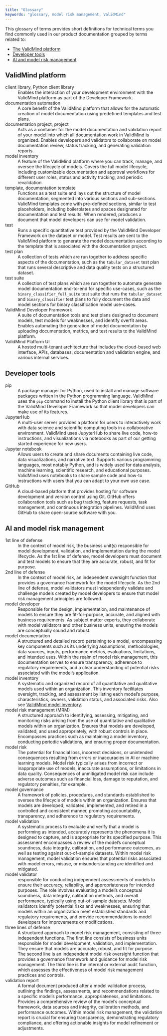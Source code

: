 ```yaml
---
title: "Glossary"
keywords: "glossary, model risk management, ValidMind"
---
```


<!--- TO DO some links here might be helpful --->

This glossary of terms provides short definitions for technical terms you find commonly used in our product documentation grouped by terms related to:

- [The ValidMind platform](#validmind-platform)
- [Developer tools](#developer-tools)
- [AI and model risk management](#ai-and-model-risk-management)

## ValidMind platform

client library, Python client library
: Enables the interaction of your development environment with the ValidMind platform as part of the Developer Framework.

documentation automation
: A core benefit of the ValidMind platform that allows for the automatic creation of model documentation using predefined templates and test plans.

documentation project, project
: Acts as a container for the model documentation and validation report of your model into which all documentation work in ValidMind is organized. Enables developers and validators to collaborate on model documentation review, status tracking, and generating validation reports.

model inventory <span id="platform-model-inventory">
: A feature of the ValidMind platform where you can track, manage, and oversee the lifecycle of models. Covers the full model lifecycle, including customizable documentation and approval workflows for different user roles, status and activity tracking, and periodic revalidation.

template, documentation template
: Functions as a test suite and lays out the structure of model documentation, segmented into various sections and sub-sections. ValidMind templates come with pre-defined sections, similar to test placeholders, including boilerplates and spaces designated for documentation and test results. When rendered, produces a document that model developers can use for model validation.

test
: Runs a specific quantitative test provided by the ValidMind Developer Framework on the dataset or model. Test results are sent to the ValidMind platform to generate the model documentation according to the template that is associated with the documentation project.

test plan
: A collection of tests which are run together to address specific aspects of the documentation, such as the `tabular_dataset` test plan that runs several descriptive and data quality tests on a structured dataset.

test suite
: A collection of test plans which are run together to automate generate model documentation end-to-end for specific use-cases, such as the `binary_classifier_full_suite` test suite that runs the `tabular_dataset` and `binary_classifier` test plans to fully document the data and model sections for binary classification model use-cases.

ValidMind Developer Framework
: A suite of documentation tools and test plans designed to document models, test models for weaknesses, and identify overfit areas. Enables automating the generation of model documentation by uploading documentation, metrics, and test results to the ValidMind platform.

ValidMind Platform UI <span id="platform">
: A hosted multi-tenant architecture that includes the cloud-based web interface, APIs, databases, documentation and validation engine, and various internal services. 

## Developer tools

pip
: A package manager for Python, used to install and manage software packages written in the Python programming language. ValidMind uses the `pip` command to install the Python client library that is part of the ValidMind Developer Framework so that model developers can make use of its features.

JupyterHub
: A multi-user server provides a platform for users to interactively work with data science and scientific computing tools in a collaborative environment. ValidMind uses JupyterHub to share live code, how-to instructions, and visualizations via notebooks as part of our getting started experience for new users.

Jupyter notebook
: Allows users to create and share documents containing live code, data visualizations, and narrative text. Supports various programming languages, most notably Python, and is widely used for data analysis, machine learning, scientific research, and educational purposes. ValidMind uses notebooks to share sample code and how-to instructions with users that you can adapt to your own use case.

GitHub
: A cloud-based platform that provides hosting for software development and version control using Git. GitHub offers collaboration tools such as bug tracking, feature requests, task management, and continuous integration pipelines. ValidMind uses GitHub to share open-source software with you.

## AI and model risk management

1st line of defense
: In the context of model risk, the business unit(s) responsible for model development, validation, and implementation during the model lifecycle. As the 1st line of defense, model developers must document and test models to ensure that they are accurate, robust, and fit for purpose.

2nd line of defense
: In the context of model risk, an independent oversight function that provides a governance framework for the model lifecycle. As the 2nd line of defense, model validators must independently validate and challenge models created by model developers to ensure that model risk management principles are followed. 

model developer
: Responsible for the design, implementation, and maintenance of models to ensure they are fit-for-purpose, accurate, and aligned with business requirements. As subject matter experts, they collaborate with model validators and other business units, ensuring the models are conceptually sound and robust. 

model documentation
: A structured and detailed record pertaining to a model, encompassing key components such as its underlying assumptions, methodologies, data sources, inputs, performance metrics, evaluations, limitations, and intended uses. Within the realm of model risk management, this documentation serves to ensure transparency, adherence to regulatory requirements, and a clear understanding of potential risks associated with the model's application.

model inventory
: A systematic and organized record of all quantitative and qualitative models used within an organization. This inventory facilitates oversight, tracking, and assessment by listing each model's purpose, characteristics, owners, validation status, and associated risks. Also see [ValidMind model inventory](#platform-model-inventory).

model risk management (MRM)
: A structured approach to identifying, assessing, mitigating, and monitoring risks arising from the use of quantitative and qualitative models within an organization. Ensures that models are developed, validated, and used appropriately, with robust controls in place. Encompasses practices such as maintaining a model inventory, conducting periodic validations, and ensuring proper documentation.

model risk
: The potential for financial loss, incorrect decisions, or unintended consequences resulting from errors or inaccuracies in AI or machine learning models. Model risk typically arises from incorrect or inappropriate use of models, inaccurate assumptions, or limitations in data quality. Consequences of unmitigated model risk can include adverse outcomes such as financial loss, damage to reputation, and regulatory penalties, for example.

model governance
: A framework of policies, procedures, and standards established to oversee the lifecycle of models within an organization. Ensures that models are developed, validated, implemented, and retired in a controlled and consistent manner, promoting accountability, transparency, and adherence to regulatory requirements.

model validation
: A systematic process to evaluate and verify that a model is performing as intended, accurately represents the phenomena it is designed to capture, and is appropriate for its specified purpose. This assessment encompasses a review of the model's conceptual soundness, data integrity, calibration, and performance outcomes, as well as testing against out-of-sample datasets. Within model risk management, model validation ensures that potential risks associated with model errors, misuse, or misunderstanding are identified and mitigated.

model validator
: responsible for conducting independent assessments of models to ensure their accuracy, reliability, and appropriateness for intended purposes. The role involves evaluating a model's conceptual soundness, data integrity, calibration methods, and overall performance, typically using out-of-sample datasets. Model validators identify potential risks and weaknesses, ensuring that models within an organization meet established standards and regulatory requirements, and provide recommendations to model developers for improvements or modifications.

three lines of defense
: A structured approach to model risk management, consisting of three independent functions. The first line consists of business units responsible for model development, validation, and implementation. They ensure that models are accurate, robust, and fit for purpose. The second line is an independent model risk oversight function that provides a governance framework and guidance for model risk management. The third line is the internal or external audit function, which assesses the effectiveness of model risk management practices and controls.

validation report
: A formal document produced after a model validation process, outlining the findings, assessments, and recommendations related to a specific model's performance, appropriateness, and limitations. Provides a comprehensive review of the model's conceptual framework, data sources and integrity, calibration methods, and performance outcomes. Within model risk management, the validation report is crucial for ensuring transparency, demonstrating regulatory compliance, and offering actionable insights for model refinement or adjustments.
